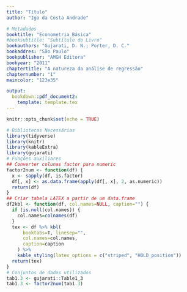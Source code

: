 ```yaml
---
title: "Título"
author: "Igo da Costa Andrade"

# Metadados
booktitle: "Econometria Básica"
#booksubtitle: "Subtítulo do Livro"
bookauthors: "Gujarati, D. N.; Porter, D. C."
bookaddres: "São Paulo"
bookpublisher: "AMGH Editora"
bookyear: "2011"
chaptertitle: "A natureza da análise de regressão"
chapternumber: "1"
maincolor: "123e35"

output: 
  bookdown::pdf_document2:
    template: template.tex
---
```


```r
knitr::opts_chunk$set(echo = TRUE)

# Bibliotecas Necessárias
library(tidyverse)
library(knitr)
library(kableExtra)
library(gujarati)
# Funções auxiliares
## Converter colunas factor para numeric
factor2num <- function(df) {
  x <- sapply(df, is.factor)
  df[, x] <- as.data.frame(apply(df[, x], 2, as.numeric))
  return(df)
}
## Criar tabela LATEX a partir de um data.frame
df2kbl <- function(df, col.names=NULL, caption="") {
  if (is.null(col.names)) {
    col.names=colnames(df)
  }
  tex <- df %>% kbl(
      booktabs=T, linesep="",
      col.names=col.names,
      caption=caption
    ) %>%
    kable_styling(latex_options = c("striped", "HOLD_position"))
  return(tex)
} 
# Conjuntos de dados utilizados
tab1.3 <- gujarati::Table1_3 
tab1.3 <- factor2num(tab1.3)
```

\begin{enumerate}
  \item A Tabela \ref{tab1.3} apresenta dados relativos ao ìndice de Preços ao Consumidor (IPC) de sete países industrializados. A base do índice é 1982-1984 = 100.
```r
df2kbl(tab1.3, 
       col.names=c("Ano", "EUA", "Canadá", "Japão", "França", "Alemanha", "Itália", "Reino Unido"),
       caption="IPC em sete países industrializados, 1980-2005 (1982-1984=100)\\label{tab1.3}"
)
```
  \begin{enumerate}[label=\textit{\alph*.}]
    \item Com base nos dados fornecidos, calcule a taxa de inflação em cada país.\footnote{Subtraia do IPC do ano corrente o IPC do ano anterior, divida a diferença pelo IPC do ano anterior e multiplique o resultado por 100. Assim, a taxa de inflação do Canadá em 1981 foi de $[(85,6-76,1)/76,1]\times 100 = 12,48\%$, aproximadamente.}.
    \item Represente graficamente a taxa de inflação de cada país em relação ao tempo (isto é, use o eixo horizontal para o tempo e o eixo vertical para a taxa de inflação).
    \item Que conclusões gerais é possível tirar sobre a evolução da inflação nos sete países?
    \item Em que país a taxa de inflação parece ser mais flutuante? Há alguma explicação para isso?
  \end{enumerate}
\end{enumerate}